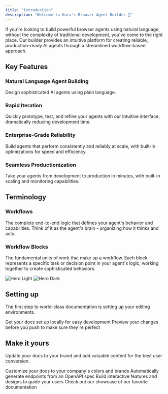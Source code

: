 ```yaml
---
title: "Introduction"
description: "Welcome to Kura's Browser Agent Builder 👋"
---
```


If you're looking to build powerful browser agents using natural language, without the complexity of traditional development, you've come to the right place. Our builder provides an intuitive platform for creating reliable, production-ready AI agents through a streamlined workflow-based approach.

## Key Features

### Natural Language Agent Building

Design sophisticated AI agents using plain language.

### Rapid Iteration

Quickly prototype, test, and refine your agents with our intuitive interface, dramatically reducing development time.

### Enterprise-Grade Reliability

Build agents that perform consistently and reliably at scale, with built-in optimizations for speed and efficiency.

### Seamless Productionization

Take your agents from development to production in minutes, with built-in scaling and monitoring capabilities.

## Terminology

### Workflows

The complete end-to-end logic that defines your agent's behavior and capabilities. Think of it as the agent's brain - organizing how it thinks and acts.

### Workflow Blocks

The fundamental units of work that make up a workflow. Each block represents a specific task or decision point in your agent's logic, working together to create sophisticated behaviors.

<img
  className="block dark:hidden"
  src="/images/hero-light.png"
  alt="Hero Light"
/>
<img
  className="hidden dark:block"
  src="/images/hero-dark.png"
  alt="Hero Dark"
/>

## Setting up

The first step to world-class documentation is setting up your editing environments.

<CardGroup cols={2}>
  <Card
    title="Edit Your Docs"
    icon="pen-to-square"
    href="https://mintlify.com/docs/quickstart"
  >
    Get your docs set up locally for easy development
  </Card>
  <Card
    title="Preview Changes"
    icon="image"
    href="https://mintlify.com/docs/development"
  >
    Preview your changes before you push to make sure they're perfect
  </Card>
</CardGroup>

## Make it yours

Update your docs to your brand and add valuable content for the best user conversion.

<CardGroup cols={2}>
  <Card
    title="Customize Style"
    icon="palette"
    href="https://mintlify.com/docs/settings/global"
  >
    Customize your docs to your company's colors and brands
  </Card>
  <Card
    title="Reference APIs"
    icon="code"
    href="https://mintlify.com/docs/api-playground/openapi"
  >
    Automatically generate endpoints from an OpenAPI spec
  </Card>
  <Card
    title="Add Components"
    icon="screwdriver-wrench"
    href="https://mintlify.com/docs/content/components/accordions"
  >
    Build interactive features and designs to guide your users
  </Card>
  <Card
    title="Get Inspiration"
    icon="stars"
    href="https://mintlify.com/customers"
  >
    Check out our showcase of our favorite documentation
  </Card>
</CardGroup>
